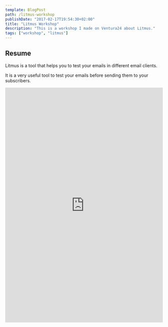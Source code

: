 ```yaml
---
template: BlogPost
path: /litmus-workshop
publishDate: "2017-02-17T19:54:30+02:00"
title: "Litmus Workshop"
description: "This is a workshop I made on Ventura24 about Litmus."
tags: ["workshop", "litmus"]
---
```


## Resume

Litmus is a tool that helps you to test your emails in different email clients.

It is a very useful tool to test your emails before sending them to your subscribers.

<iframe
	src="https://docs.google.com/presentation/d/e/2PACX-1vR50kccNgG4szgdO_gNwugz5H8Bs-7WOgUj4pT6n_gCz9lT3HzeKm_JSvSY0J5QJZZFAu-nX4nkJcU9/embed?start=false&loop=false&delayms=3000"
	frameborder="0"
	width="100%"
	height="749"
	allowfullscreen="true"
	mozallowfullscreen="true"
	webkitallowfullscreen="true"
></iframe>

